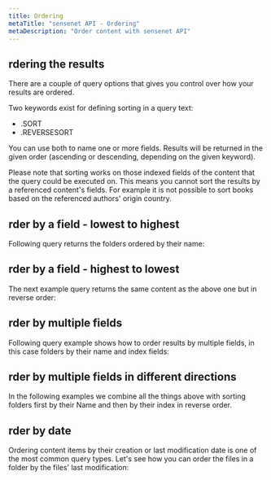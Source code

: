 ```yaml
---
title: Ordering
metaTitle: "sensenet API - Ordering"
metaDescription: "Order content with sensenet API"
---
```


## rdering the results

There are a couple of query options that gives you control over how your results are ordered.

Two keywords exist for defining sorting in a query text:

- .SORT
- .REVERSESORT

You can use both to name one or more fields. Results will be returned in the given order (ascending or descending, depending on the given keyword).

<note title="Limitation" severity="info">
Please note that sorting works on those indexed fields of the content that the query could be executed on. This means you cannot sort the results by a referenced content's fields. For example it is not possible to sort books based on the referenced authors' origin country.
</note>

## rder by a field - lowest to highest

Following query returns the folders ordered by their name:

<tab category="querying" article="query-ordering" example="lowestToHighest" />

## rder by a field - highest to lowest

The next example query returns the same content as the above one but in reverse order:

<tab category="querying" article="query-ordering" example="highestToLowest" />

## rder by multiple fields

Following query example shows how to order results by multiple fields, in this case folders by their name and index fields:

<tab category="querying" article="query-ordering" example="byMultipleFields" />

## rder by multiple fields in different directions

In the following examples we combine all the things above with sorting folders first by their Name and then by their index in reverse order.

<tab category="querying" article="query-ordering" example="multipleFieldsAndDirections" />

## rder by date

Ordering content items by their creation or last modification date is one of the most common query types. Let's see how you can order the files in a folder by the files' last modification:

<tab category="querying" article="query-ordering" example="byDate" />
